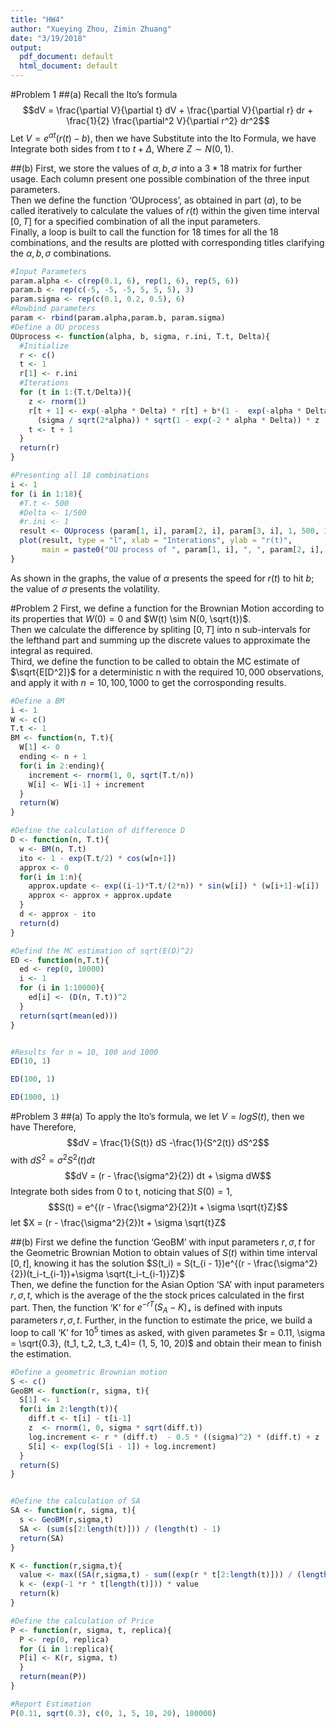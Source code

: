 ```yaml
---
title: "HW4"
author: "Xueying Zhou, Zimin Zhuang"
date: "3/19/2018"
output:
  pdf_document: default
  html_document: default
---
```

#Problem 1
##(a)
Recall the Ito's formula
$$dV = \frac{\partial V}{\partial t} dV + \frac{\partial V}{\partial r} dr 
      + \frac{1}{2} \frac{\partial^2 V}{\partial r^2} dr^2$$
Let $V = e^{\alpha t} (r(t) - b)$, then we have
\begin{align*}
\frac{\partial V}{\partial t} &= \alpha e^{\alpha t} (r(t) - b)\\ \\
\frac{\partial V}{\partial r} &= e^{\alpha t}\\ \\ 
\frac{\partial^2 V}{\partial r^2} &= 0\\ \\
\end{align*}
Substitute into the Ito Formula, we have
\begin{align*}
dV &= \alpha e^{\alpha t} (r(t) - b) dt + e^{\alpha t} dr\\ \\
dV &= \sigma dW(t)
\end{align*}
Integrate both sides from $t$ to $t + \Delta$,
\begin{align*}
e^{\alpha (t + \Delta)} [r(t+ \Delta) - b]
&= e^{\alpha t} (r(t) - b) + \sigma [ W(\Delta + t) - W(t)]\\ \\ 
r(t+ \Delta) - b
&= e^{- \alpha t} (r(t) - b) + e^{- \alpha (t+ \Delta)} \sigma [ W(\Delta + t) - W(t)]\\ \\
r(t+ \Delta) &= e^{- \alpha \Delta} r(t) + b(1 - e^{- \alpha \Delta})
                + \frac{\sigma}{\sqrt{2 \alpha}} \sqrt{1 - e^{-2 \alpha \Delta}} Z
\end{align*}
Where $Z \sim N(0, 1)$.

##(b)
First, we store the values of $\alpha, b,\sigma$ into a $3*18$ matrix for further usage. Each column present one possible combination of the three input parameters.\
Then we define the function 'OUprocess', as obtained in part $(a)$, to be called iteratively to calculate the values of $r(t)$ within the given time interval $[0,T]$ for a specified combination of all the input parameters.\
Finally, a loop is built to call the function for $18$ times for all the $18$ combinations, and the results are plotted with corresponding titles clarifying the $\alpha, b,\sigma$ combinations.
```r
#Input Parameters
param.alpha <- c(rep(0.1, 6), rep(1, 6), rep(5, 6))
param.b <- rep(c(-5, -5, -5, 5, 5, 5), 3)
param.sigma <- rep(c(0.1, 0.2, 0.5), 6)
#Rowbind parameters
param <- rbind(param.alpha,param.b, param.sigma)
#Define a OU process
OUprocess <- function(alpha, b, sigma, r.ini, T.t, Delta){
  #Initialize
  r <- c()
  t <- 1
  r[1] <- r.ini
  #Iterations
  for (t in 1:(T.t/Delta)){
    z <- rnorm(1)
    r[t + 1] <- exp(-alpha * Delta) * r[t] + b*(1 -  exp(-alpha * Delta)) +
      (sigma / sqrt(2*alpha)) * sqrt(1 - exp(-2 * alpha * Delta)) * z 
    t <- t + 1
  }
  return(r)
}

#Presenting all 18 combinations
i <- 1
for (i in 1:18){
  #T.t <- 500
  #Delta <- 1/500
  #r.ini <- 1
  result <- OUprocess (param[1, i], param[2, i], param[3, i], 1, 500, 1/500)
  plot(result, type = "l", xlab = "Interations", ylab = "r(t)",
       main = paste0("OU process of ", param[1, i], ", ", param[2, i], ", ", param[3, i], "."))
}
```
As shown in the graphs, the value of $\alpha$ presents the speed for $r(t)$ to hit $b$; the value of $\sigma$ presents the volatility.

#Problem 2
First, we define a function for the Brownian Motion according to its properties that $W(0)=0$ and $W(t) \sim N(0, \sqrt{t})$.\
Then we calculate the difference by spliting $[0,T]$ into n sub-intervals for the lefthand part and summing up the discrete values to approximate the integral as required. \
Third, we define the function to be called to obtain the MC estimate of $\sqrt{E[D^2]}$ for a deterministic n with the required $10,000$ observations, and apply it with $n = 10, 100, 1000$ to get the corrosponding results.
```r
#Define a BM
i <- 1
W <- c()
T.t <- 1
BM <- function(n, T.t){
  W[1] <- 0
  ending <- n + 1
  for(i in 2:ending){
    increment <- rnorm(1, 0, sqrt(T.t/n))
    W[i] <- W[i-1] + increment
  }
  return(W)
}

#Define the calculation of difference D
D <- function(n, T.t){
  w <- BM(n, T.t)
  ito <- 1 - exp(T.t/2) * cos(w[n+1])
  approx <- 0
  for(i in 1:n){
    approx.update <- exp((i-1)*T.t/(2*n)) * sin(w[i]) * (w[i+1]-w[i])
    approx <- approx + approx.update
  }
  d <- approx - ito
  return(d)
}

#Defind the MC estimation of sqrt(E(D)^2)
ED <- function(n,T.t){
  ed <- rep(0, 10000)
  i <- 1
  for (i in 1:10000){
    ed[i] <- (D(n, T.t))^2
  }
  return(sqrt(mean(ed)))
}


#Results for n = 10, 100 and 1000
ED(10, 1)

ED(100, 1)

ED(1000, 1)

```

#Problem 3
##(a)
To apply the Ito's formula, we let $V = log S(t)$, then we have
\begin{align*}
\frac{\partial V}{\partial t} &= 0 \\ \\
\frac{\partial V}{\partial r} &= \frac{1}{S(t)}\\ \\
\frac{\partial^2 V}{\partial r^2} &= -\frac{1}{S^2(t)}
\end{align*}
Therefore,
$$dV = \frac{1}{S(t)} dS -\frac{1}{S^2(t)} dS^2$$
with $dS^2 = \sigma^2 S^2(t)dt$
$$dV = (r - \frac{\sigma^2}{2}) dt + \sigma dW$$
Integrate both sides from 0 to t, noticing that $S(0) = 1$,
$$S(t) = e^{(r - \frac{\sigma^2}{2})t + \sigma \sqrt{t}Z}$$
let $X = (r - \frac{\sigma^2}{2})t + \sigma \sqrt{t}Z$
\begin{align*}
E[X]      &= (r - \frac{\sigma^2}{2})t\\ \\
Var(x)    &= \sigma^2 t\\ \\
E[S(t)]   &= e^{E[X] + \frac{1}{2} Var(x)}\\ \\
E[S(t)]   &= e^{rt}\\ \\
E[S(t_i)]  &= e^{rt_i}\\ \\
K = E[S_A] &= E[\frac{1}{k} \sum^k_{i = 1} S(t_i)]\\ \\
           &=\frac{1}{k}E[\sum^k_{i = 1} S(t_i)]\\ \\
           &=\frac{1}{k} \sum^k_{i = 1} e^{rt_i}]\\ \\
\end{align*}

##(b)
First we define the function 'GeoBM' with input parameters $r, \sigma, t$ for the Geometric Brownian Motion to obtain values of $S(t)$ within time interval $[0,t]$, knowing it has the solution 
$S(t_i) = S(t_{i - 1})e^{(r - \frac{\sigma^2}{2})(t_i-t_{i-1})+\sigma \sqrt{t_i-t_{i-1}}Z}$ \
Then, we define the function for the Asian Option 'SA' with input parameters $r, \sigma, t$, which is the average of the the stock prices calculated in the first part.
Then, the function 'K' for $e^{-rT}(S_A - K)_+$ is defined with inputs parameters $r, \sigma, t$. Further, in the function to estimate the price, we build a loop to call 'K' for $10^5$ times as asked, with given parametes $r = 0.11, \sigma = \sqrt{0.3}, (t_1, t_2, t_3, t_4)= (1, 5, 10, 20)$ and obtain their mean to finish the estimation.
```r
#Define a geometric Brownian motion
S <- c()
GeoBM <- function(r, sigma, t){
  S[1] <- 1
  for(i in 2:length(t)){
    diff.t <- t[i] - t[i-1]
    z  <- rnorm(1, 0, sigma * sqrt(diff.t))
    log.increment <- r * (diff.t)  - 0.5 * ((sigma)^2) * (diff.t) + z
    S[i] <- exp(log(S[i - 1]) + log.increment)
  }
  return(S)
}


#Define the calculation of SA
SA <- function(r, sigma, t){
  s <- GeoBM(r,sigma,t)
  SA <- (sum(s[2:length(t)])) / (length(t) - 1)
  return(SA)
}

K <- function(r,sigma,t){
  value <- max((SA(r,sigma,t) - sum((exp(r * t[2:length(t)])) / (length(t) - 1))), 0)
  k <- (exp(-1 *r * t[length(t)])) * value
  return(k)
}

#Define the calculation of Price
P <- function(r, sigma, t, replica){
  P <- rep(0, replica)
  for (i in 1:replica){
  P[i] <- K(r, sigma, t)
  }
  return(mean(P))
}

#Report Estimation
P(0.11, sqrt(0.3), c(0, 1, 5, 10, 20), 100000)
```

